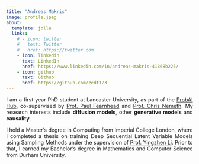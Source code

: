 ```yaml
---
title: "Andreas Makris"
image: profile.jpeg
about:
  template: jolla
  links:
    # - icon: twitter
    #   text: Twitter
    #   href: https://twitter.com
    - icon: linkedin
      text: LinkedIn
      href: https://www.linkedin.com/in/andreas-makris-41868b225/
    - icon: github
      text: Github
      href: https://github.com/zedt123
---
```

<div style="text-align: justify">
I am a first year PhD student at Lancaster University, as part of the [ProbAI Hub](https://probai.uk), co-supervised by [Prof. Paul Fearnhead](https://www.lancaster.ac.uk/maths/people/paul-fearnhead) and [Prof. Chris Nemeth](https://chris-nemeth.github.io). My research interests include **diffusion models**, other **generative models** and **causality**. 

I hold a Master's degree in Computing from Imperial College London, where I completed a thesis on training Deep Sequential Latent Variable Models using Sampling Methods under the supervision of [Prof. Yingzhen Li](http://yingzhenli.net/home/en/). Prior to that, I earned my Bachelor's degree in Mathematics and Computer Science from Durham University.
</div>